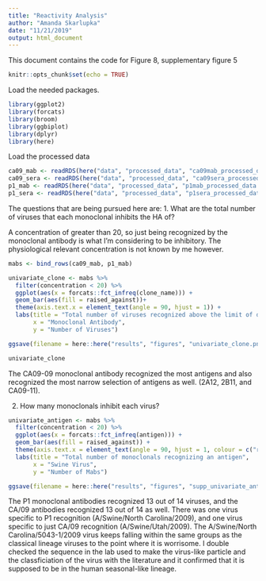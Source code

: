 ```yaml
---
title: "Reactivity Analysis"
author: "Amanda Skarlupka"
date: "11/21/2019"
output: html_document
---
```

This document contains the code for Figure 8, supplementary figure 5 
```r
knitr::opts_chunk$set(echo = TRUE)
```

Load the needed packages.
```r
library(ggplot2)
library(forcats)
library(broom)
library(ggbiplot)
library(dplyr)
library(here)
```


Load the processed data
```r
ca09_mab <- readRDS(here("data", "processed_data", "ca09mab_processed_data.rds"))
ca09_sera <- readRDS(here("data", "processed_data", "ca09sera_processed_data.rds"))
p1_mab <- readRDS(here("data", "processed_data", "p1mab_processed_data.rds"))
p1_sera <- readRDS(here("data", "processed_data", "p1sera_processed_data.rds"))
```

The questions that are being pursued here are:
1. What are the total number of viruses that each monoclonal inhibits the HA of?

A concentration of greater than 20, so just being recognized by the monoclonal antibody is what I'm considering to be inhibitory. The physiological relevant concentration is not known by me however.

```r
mabs <- bind_rows(ca09_mab, p1_mab)

univariate_clone <- mabs %>%
  filter(concentration < 20) %>%
  ggplot(aes(x = forcats::fct_infreq(clone_name))) +
  geom_bar(aes(fill = raised_against))+
  theme(axis.text.x = element_text(angle = 90, hjust = 1)) +
  labs(title = "Total number of viruses recognized above the limit of detection",
       x = "Monoclonal Antibody",
       y = "Number of Viruses")

ggsave(filename = here::here("results", "figures", "univariate_clone.png"), plot = univariate_clone)

univariate_clone

```
The CA09-09 monoclonal antibody recognized the most antigens and also recognized the most narrow selection of antigens as well. (2A12, 2B11, and CA09-11). 


2. How many monoclonals inhibit each virus?

```r
univariate_antigen <- mabs %>%
  filter(concentration < 20) %>%
  ggplot(aes(x = forcats::fct_infreq(antigen))) +
  geom_bar(aes(fill = raised_against)) +
  theme(axis.text.x = element_text(angle = 90, hjust = 1, colour = c("red", "red", "black", "red", "red", "blue", "black", "red", "red", "red", "blue", "red", "red", "grey"))) +
  labs(title = "Total number of monoclonals recognizing an antigen",
       x = "Swine Virus",
       y = "Number of Mabs")

ggsave(filename = here::here("results", "figures", "supp_univariate_antigen.png"), plot = univariate_antigen)

```
The P1 monoclonal antibodies recognized 13 out of 14 viruses, and the CA/09 antibodies recognized 13 out of 14 as well. There was one virus specific to P1 recognition (A/Swine/North Carolina/2009), and one virus specific to just CA/09 recognition (A/Swine/Utah/2009). The A/Swine/North Carolina/5043-1/2009 virus keeps falling within the same groups as the classical lineage viruses to the point where it is worrisome. I double checked the sequence in the lab used to make the virus-like particle and the classficiation of the virus with the literature and it confirmed that it is supposed to be in the human seasonal-like lineage. 
